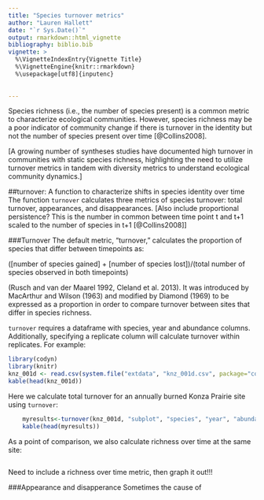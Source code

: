 ```yaml
---
title: "Species turnover metrics"
author: "Lauren Hallett"
date: "`r Sys.Date()`"
output: rmarkdown::html_vignette
bibliography: biblio.bib
vignette: >
  %\VignetteIndexEntry{Vignette Title}
  %\VignetteEngine{knitr::rmarkdown}
  %\usepackage[utf8]{inputenc}
  
  
---
```

Species richness (i.e., the number of species present) is a common metric to characterize ecological communities. However, species richness may be a poor indicator of community change if there is turnover in the identity but not the number of species present over time [@Collins2008]. 

[A growing number of syntheses studies have documented high turnover in communities with static species richness, highlighting the need to utilize turnover metrics in tandem with diversity metrics to understand ecological community dynamics.] 

##turnover: A function to characterize shifts in species identity over time
The function `turnover` calculates three metrics of species turnover: total turnover, appearances, and disappearances.
[Also include proportional persistence? This is the number in common between time point t and t+1 scaled to the number of species in t+1 [@Collins2008]]

###Turnover
The default metric, "turnover," calculates the proportion of species that differ between timepoints as:

([number of species gained] + [number of species lost])/(total number of species observed in both timepoints)

(Rusch and van der Maarel 1992, Cleland et al. 2013). It was introduced by MacArthur and Wilson (1963) and modified by Diamond (1969) to be expressed as a proportion in order to compare turnover between sites that differ in species richness.

`turnover` requires a dataframe with species, year and abundance columns. Additionally, specifying a replicate column will calculate turnover within replicates. For example:

```r
library(codyn)
library(knitr)
knz_001d <- read.csv(system.file("extdata", "knz_001d.csv", package="codyn"), sep=",", header=TRUE)
kable(head(knz_001d))
```


Here we calculate total turnover for an annually burned Konza Prairie site using `turnover`: 

```r
    myresults<-turnover(knz_001d, "subplot", "species", "year", "abundance")
    kable(head(myresults))
```

As a point of comparison, we also calculate richness over time at the same site:
```r

```

Need to include a richness over time metric, then graph it out!!!

###Appearance and disapperance
Sometimes the cause of 




